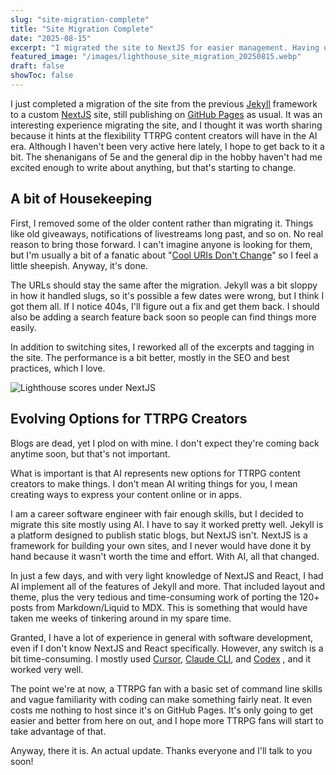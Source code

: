 ```yaml
---
slug: "site-migration-complete"
title: "Site Migration Complete"
date: "2025-08-15"
excerpt: "I migrated the site to NextJS for easier management. Having used AI for this I reflect a bit on the future of TTRPG content."
featured_image: "/images/lighthouse_site_migration_20250815.webp"
draft: false
showToc: false
---
```

I just completed a migration of the site from the previous [Jekyll](https://jekyllrb.com/) framework to a custom [NextJS](https://nextjs.org/) site, still publishing on [GitHub Pages](https://pages.github.com/) as usual. It was an interesting experience migrating the site, and I thought it was worth sharing because it hints at the flexibility TTRPG content creators will have in the AI era. Although I haven't been very active here lately, I hope to get back to it a bit. The shenanigans of 5e and the general dip in the hobby haven't had me excited enough to write about anything, but that's starting to change.

## A bit of Housekeeping

First, I removed some of the older content rather than migrating it. Things like old giveaways, notifications of livestreams long past, and so on. No real reason to bring those forward. I can't imagine anyone is looking for them, but I'm usually a bit of a fanatic about "[Cool URIs Don't Change](https://www.w3.org/Provider/Style/URI.html)" so I feel a little sheepish. Anyway, it's done.

The URLs should stay the same after the migration. Jekyll was a bit sloppy in how it handled slugs, so it's possible a few dates were wrong, but I think I got them all. If I notice 404s, I'll figure out a fix and get them back. I should also be adding a search feature back soon so people can find things more easily.

In addition to switching sites, I reworked all of the excerpts and tagging in the site. The performance is a bit better, mostly in the SEO and best practices, which I love.  

![Lighthouse scores under NextJS](/images/lighthouse_site_migration_20250815_2.webp)

## Evolving Options for TTRPG Creators

Blogs are dead, yet I plod on with mine. I don't expect they're coming back anytime soon, but that's not important.

What is important is that AI represents new options for TTRPG content creators to make things. I don't mean AI writing things for you, I mean creating ways to express your content online or in apps.

I am a career software engineer with fair enough skills, but I decided to migrate this site mostly using AI. I have to say it worked pretty well. Jekyll is a platform designed to publish static blogs, but NextJS isn't. NextJS is a framework for building your own sites, and I never would have done it by hand because it wasn't worth the time and effort. With AI, all that changed.

In just a few days, and with very light knowledge of NextJS and React, I had AI implement all of the features of Jekyll and more. That included layout and theme, plus the very tedious and time-consuming work of porting the 120+ posts from Markdown/Liquid to MDX. This is something that would have taken me weeks of tinkering around in my spare time.

Granted, I have a lot of experience in general with software development, even if I don't know NextJS and React specifically. However, any switch is a bit time-consuming. I mostly used [Cursor](https://www.cursor.com/), [Claude CLI](https://www.anthropic.com/docs/claude-cli), and [Codex](https://chatgpt.com/codex/) , and it worked very well.  

The point we're at now, a TTRPG fan with a basic set of command line skills and vague familiarity with coding can make something fairly neat. It even costs me nothing to host since it's on GitHub Pages. It's only going to get easier and better from here on out, and I hope more TTRPG fans will start to take advantage of that.

Anyway, there it is. An actual update. Thanks everyone and I'll talk to you soon!

